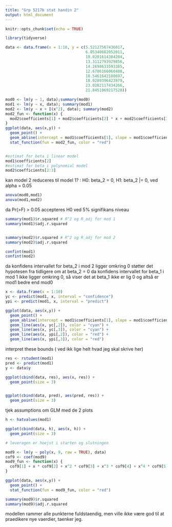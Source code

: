 ```yaml
---
title: "Grp 5217b stat handin 2"
output: html_document
---
```


```r
knitr::opts_chunk$set(echo = TRUE)

library(tidyverse)

```


```r
data <- data.frame(x = 1:10, y = c(5.52127567436017,
                                   6.85340682052011,
                                   10.0201614384284,
                                   13.3112793929856,
                                   14.2698633593385,
                                   12.6786166068488,
                                   18.5461642188697,
                                   18.0289396423979,
                                   23.0282117434266,
                                   21.8451069217528))

mod0 <- lm(y ~ 1, data);summary(mod0)
mod1 <- lm(y ~ x, data); summary(mod1)
mod2 <- lm(y ~ x + I(x^2), data); summary(mod2)
mod2_fun <- function(x) {
  mod2$coefficients[1] + mod2$coefficients[2] * x + mod2$coefficients[3] * x^2
}
ggplot(data, aes(x,y)) +
  geom_point() +
  geom_abline(intercept = mod1$coefficients[1], slope = mod1$coefficients[2], color = "blue") +
  stat_function(fun = mod2_fun, color = "red")


#estimat for beta i linear model
mod1$coefficients[2]
#estimat for beta i polynomial model
mod2$coefficients[2:3]
```

kan model 2 reduceres til model 1? : H0: beta_2 = 0, H1: beta_2 |= 0, ved alpha = 0.05

```r
anova(mod0,mod1)
anova(mod1,mod2)
```


da Pr(>F) > 0.05 accepteres H0 ved 5% signifikans niveau


```r
summary(mod1)$r.squared # R^2 og R_adj for mod 1
summary(mod1)$adj.r.squared


summary(mod2)$r.squared # R^2 og R_adj for mod 2
summary(mod2)$adj.r.squared

confint(mod1)
confint(mod2)
```


da konfidens intervallet for beta_2 i mod 2 ligger omkring 0 støtter det hypotesen fra tidligere om at beta_2 = 0
da konfidens intervallet for beta_1 i mod 1 ikke ligger omkring 0, så viser det at beta_1 ikke er lig 0 og altså er mod1 bedre end mod0

```r
x <- data.frame(x = 1:10)
yc <- predict(mod1, x, interval = "confidence")
ypi <- predict(mod1, x, interval = "predict")

ggplot(data, aes(x,y)) +
  geom_point() +
  geom_abline(intercept = mod1$coefficients[1], slope = mod1$coefficients[2], color = "blue") +
  geom_line(aes(x, yc[,2]), color = "cyan") +
  geom_line(aes(x, yc[,3]), color = "cyan") +
  geom_line(aes(x, ypi[,2]), color = "red") +
  geom_line(aes(x, ypi[,3]), color = "red")
```

interpret these bounds ( ved ikk lige helt hvad jeg skal skrive her)

```r
res <- rstudent(mod1)
pred <- predict(mod1)
y <- data$y

ggplot(cbind(data, res), aes(x, res)) +
  geom_point(size = 3)


ggplot(cbind(data, pred), aes(pred, res)) +
  geom_point(size = 3)

```

tjek assumptions om GLM med de 2 plots

```r
h <- hatvalues(mod1)

ggplot(cbind(data, h), aes(x, h)) + 
  geom_point(size = 3)

# leveragen er hoejst i starten og slutningen

mod9 <- lm(y ~ poly(x, 9, raw = TRUE), data)
cof9 <- coef(mod9)
mod9_fun <- function(x) {
  cof9[1] + x * cof9[2] + x^2 * cof9[3] + x^3 * cof9[4] + x^4 * cof9[5] + x^5 * cof9[6]+   x^6 * cof9[7] + x^7 * cof9[8] + x^8 * cof9[9] + x^9 * cof9[10]
}

ggplot(data, aes(x,y)) +
  geom_point() +
  stat_function(fun = mod9_fun, color = "red")

summary(mod9)$r.squared
summary(mod9)$adj.r.squared
```


modellen rammer alle punkterne fuldstaendig, men ville ikke være god til at praedikere nye vaerdier, taenker jeg.





